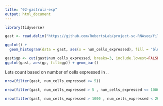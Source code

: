 ```yaml
---
title: "02-gastrula-exp"
output: html_document
---
```


```r
library(tidyverse)
```
```r
gast <- read.delim("https://github.com/RobertsLab/project-sc-RNAseq/files/9162857/gastrula_geneBYcellsexpressed.txt", sep = "\t")
```

```r
ggplot() +
  geom_histogram(data = gast, aes(x = num_cells_expressed), fill = "blue", alpha = 0.2, bins = 50)
```


```r
gast$gp <- cut(gast$num_cells_expressed, breaks=3, include.lowest=FALSE)
ggplot(gast, aes(gp, fill=gp)) + geom_bar()
```
Lets count based on number of cells expressed in ..

```r
nrow(filter(gast, num_cells_expressed <= 5))
```

```r
nrow(filter(gast, num_cells_expressed > 5 , num_cells_expressed <= 1000))
```



```r
nrow(filter(gast, num_cells_expressed > 1000 , num_cells_expressed < 20000))
```
